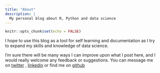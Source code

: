 ```yaml
---
title: "About"
description: |
  My personal blog about R, Python and data science
---
```


```r
knitr::opts_chunk$set(echo = FALSE)
```

I hope to use this blog as a tool for self learning and documentation as I try to expand my skills and knowledge of data science.

I'm sure there will be many ways I can improve upon what I post here, and I would really welcome any feedback or suggestions. You can message me on [twitter](https://twitter.com/randhirbilkhu) , [linkedin](https://www.linkedin.com/in/rbilkhu/) or find me on [github](https://github.com/RandhirBilkhu)
